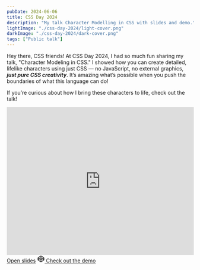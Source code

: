 ```yaml
---
pubDate: 2024-06-06
title: CSS Day 2024
description: "My talk Character Modelling in CSS with slides and demo."
lightImage: "./css-day-2024/light-cover.png"
darkImage: "./css-day-2024/dark-cover.png"
tags: ["Public talk"]
---
```


Hey there, CSS friends! At CSS Day 2024, I had so much fun sharing my talk, "Character Modeling in CSS." I showed how you can create detailed, lifelike characters using just CSS — no JavaScript, no external graphics, ***just pure CSS creativity***. It’s amazing what’s possible when you push the boundaries of what this language can do!

If you’re curious about how I bring these characters to life, check out the talk!

<iframe width="100%" height="400" src="https://www.youtube.com/embed/l9It4DraRm0?si=fJccI3H2uAzkT_Za" title="YouTube video player" frameborder="0" allow="accelerometer; autoplay; clipboard-write; encrypted-media; gyroscope; picture-in-picture; web-share" referrerpolicy="strict-origin-when-cross-origin" allowfullscreen></iframe>

<div class="links">
  <a href="https://miocene.github.io/slides/character-modeling-2024/" class="button button-secondary">Open slides</a>
  <a href="https://codepen.io/miocene/pen/eYaRgVE" class="button button-secondary">
    <svg width="20" height="20" viewBox="0 0 20 20" fill="none" xmlns="http://www.w3.org/2000/svg">
      <path fill-rule="evenodd" clip-rule="evenodd" d="M14.0414 9.05234L10.7682 6.76809V3.09334L16.6838 7.2083L14.0414 9.05234ZM15.3993 10.0001L17.2883 8.6817V11.3183L15.3993 10.0001ZM10.7682 13.2321L14.0414 10.9478L16.6838 12.7919L10.7682 16.9068V13.2321ZM5.98482 10.9478L9.25804 13.2321V16.9068L3.34264 12.7919L5.98482 10.9478ZM4.62722 10.0001L2.73839 11.3183V8.6817L4.62722 10.0001ZM9.25804 6.76809L5.98482 9.05234L3.34264 7.2083L9.25804 3.09334V6.76809ZM10.013 11.8635L7.34261 9.99999L10.013 8.1362L12.6833 9.99999L10.013 11.8635ZM18.7852 7.0702C18.7812 7.04773 18.7776 7.02575 18.7719 7.00403C18.7684 6.99094 18.7641 6.9786 18.7601 6.96576C18.7542 6.9465 18.7483 6.92724 18.7407 6.90823C18.7355 6.8954 18.7296 6.88256 18.7239 6.86997C18.7159 6.85219 18.7076 6.83466 18.6981 6.81762C18.6913 6.80503 18.6839 6.79318 18.6766 6.78108C18.6664 6.76479 18.656 6.74874 18.6446 6.73319C18.6364 6.72183 18.6278 6.71047 18.6189 6.69936C18.607 6.68455 18.5942 6.67048 18.5812 6.65665C18.5713 6.64603 18.5614 6.63566 18.5512 6.62579C18.5375 6.61295 18.523 6.60061 18.5084 6.58851C18.497 6.57937 18.4859 6.56999 18.474 6.5616C18.47 6.55839 18.466 6.55468 18.4617 6.55172L10.4318 0.96577C10.1784 0.789242 9.84785 0.789242 9.59445 0.96577L1.56473 6.55172C1.56024 6.55468 1.55645 6.55839 1.55219 6.5616C1.54036 6.56999 1.52924 6.57937 1.51789 6.58851C1.50345 6.60061 1.48878 6.61295 1.4753 6.62579C1.46489 6.63566 1.45495 6.64603 1.44525 6.65665C1.432 6.67048 1.41946 6.68455 1.40739 6.69936C1.3984 6.71047 1.38988 6.72183 1.3816 6.73319C1.37024 6.74874 1.35983 6.76479 1.34966 6.78108C1.34232 6.79318 1.33499 6.80503 1.32836 6.81762C1.31866 6.83466 1.31038 6.85219 1.30257 6.86997C1.29689 6.88256 1.29074 6.8954 1.28577 6.90823C1.27844 6.92724 1.27205 6.9465 1.26614 6.96576C1.26211 6.9786 1.25785 6.99094 1.25454 7.00403C1.2491 7.02575 1.24508 7.04773 1.24129 7.0702C1.2394 7.08155 1.2368 7.09266 1.23514 7.10402C1.23088 7.13809 1.22852 7.17241 1.22852 7.20697V12.7929C1.22852 12.8277 1.23088 12.8618 1.23514 12.8959C1.2368 12.9075 1.2394 12.9186 1.24129 12.93C1.24508 12.9519 1.2491 12.9741 1.25454 12.9959C1.25785 13.009 1.26211 13.0215 1.26614 13.0341C1.27205 13.0536 1.27844 13.0729 1.28577 13.0919C1.29074 13.105 1.29689 13.1173 1.30257 13.1299C1.31038 13.1477 1.31866 13.1652 1.32836 13.1825C1.33499 13.1949 1.34232 13.207 1.34966 13.2186C1.35983 13.2351 1.37024 13.2509 1.3816 13.2667C1.38988 13.2786 1.3984 13.2897 1.40739 13.3008C1.41946 13.3154 1.432 13.3297 1.44525 13.3432C1.45495 13.3536 1.46489 13.3642 1.4753 13.3739C1.48878 13.3869 1.50345 13.3995 1.51789 13.4116C1.52924 13.4208 1.54036 13.4299 1.55219 13.4385C1.55645 13.4418 1.56024 13.4452 1.56473 13.4482L9.59445 19.0341C9.72127 19.1225 9.86702 19.1667 10.0132 19.1667C10.1592 19.1667 10.3052 19.1225 10.4318 19.0341L18.4617 13.4482C18.466 13.4452 18.47 13.4418 18.474 13.4385C18.4859 13.4299 18.497 13.4208 18.5084 13.4116C18.523 13.3995 18.5375 13.3869 18.5512 13.3739C18.5614 13.3642 18.5713 13.3536 18.5812 13.3432C18.5942 13.3297 18.607 13.3154 18.6189 13.3008C18.6278 13.2897 18.6364 13.2786 18.6446 13.2667C18.656 13.2509 18.6664 13.2351 18.6766 13.2186C18.6839 13.207 18.6913 13.1949 18.6981 13.1825C18.7076 13.1652 18.7159 13.1477 18.7239 13.1299C18.7296 13.1173 18.7355 13.105 18.7407 13.0919C18.7483 13.0729 18.7542 13.0536 18.7601 13.0341C18.7641 13.0215 18.7684 13.009 18.7719 12.9959C18.7776 12.9741 18.7812 12.9519 18.7852 12.93C18.7871 12.9186 18.7897 12.9075 18.7911 12.8959C18.7954 12.8618 18.798 12.8277 18.798 12.7929V7.20697C18.798 7.17241 18.7954 7.13809 18.7911 7.10402C18.7897 7.09266 18.7871 7.08155 18.7852 7.0702V7.0702Z" fill="currentColor"/>
    </svg>
    Check out the demo
  </a>
</div>